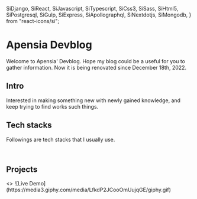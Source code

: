   SiDjango,
  SiReact,
  SiJavascript,
  SiTypescript,
  SiCss3,
  SiSass,
  SiHtml5,
  SiPostgresql,
  SiGulp,
  SiExpress,
  SiApollographql,
  SiNextdotjs,
  SiMongodb,
} from "react-icons/si";

# Apensia Devblog

Welcome to Apensia' Devblog. Hope my blog could be a useful for you to gather information.
Now it is being renovated since December 18th, 2022.

## Intro

Interested in making something new with newly gained knowledge, and keep trying to find works such things.

## Tech stacks

Followings are tech stacks that I usually use.

<br />

<center>
  <div class="tech-grid">
    <span>
      <SiHtml5 />
    </span>
    <span>
      <SiCss3 />
    </span>
    <span>
      <SiJavascript />
    </span>
    <span>
      <SiTypescript />
    </span>
    <span>
      <SiSass />
    </span>
    <span>
      <SiReact />
    </span>
    <span>
      <SiNextdotjs />
    </span>
    <span>
      <SiPostgresql />
    </span>
    <span>
      <SiDjango />
    </span>
    <span>
      <SiGulp />
    </span>
    <span>
      <SiExpress />
    </span>
    <span>
      <SiApollographql />
    </span>
    <span>
      <SiMongodb />
    </span>
  </div>
</center>

## Projects

<Cards num={2}>
  <Card image arrow title="gulp-static" href="/">
    <>
      ![Live Demo](https://media3.giphy.com/media/LfkdP2JCooOmUujqGE/giphy.gif)
    </>
  </Card>
</Cards>

